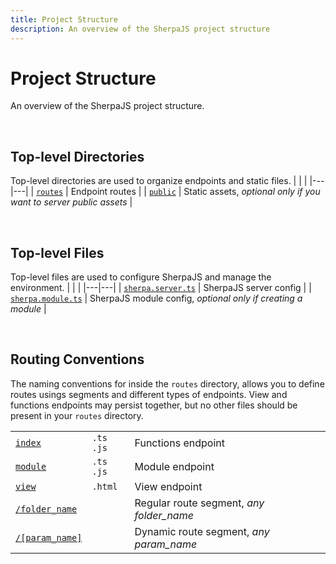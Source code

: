 ```yaml
---
title: Project Structure
description: An overview of the SherpaJS project structure 
---
```


# Project Structure
An overview of the SherpaJS project structure.


<br/>


## Top-level Directories
Top-level directories are used to organize endpoints and static files.
|   |   |
|---|---|
| [`routes`](/build/routes) | Endpoint routes |
| [`public`](/build/static-assets) | Static assets, *optional only if you want to server public assets* |


<br/>


## Top-level Files
Top-level files are used to configure SherpaJS and manage the environment.
|   |   |
|---|---|
| [`sherpa.server.ts`](/build/server-config) | SherpaJS server config |
| [`sherpa.module.ts`](/build/module-config) | SherpaJS module config, *optional only if creating a module* |



<br/>


## Routing Conventions
The naming conventions for inside the `routes` directory, allows you to define
routes usings segments and different types of endpoints. View and functions
endpoints may persist together, but no other files should be present in your
`routes` directory.

|   |   |   |
|---|---|---|
| [`index`](/build/endpoints#functions-endpoint) | `.ts` `.js` | Functions endpoint |
| [`module`](/build/endpoints#module-endpoint)   | `.ts` `.js` | Module endpoint |
| [`view`](/build/endpoints#endpoint-view)       | `.html`     | View endpoint |
| [`/folder_name`](/build/routes#regular-route)  |             | Regular route segment, *any folder_name* |
| [`/[param_name]`](/build/routes#dynamic-route) |             | Dynamic route segment, *any param_name* |
